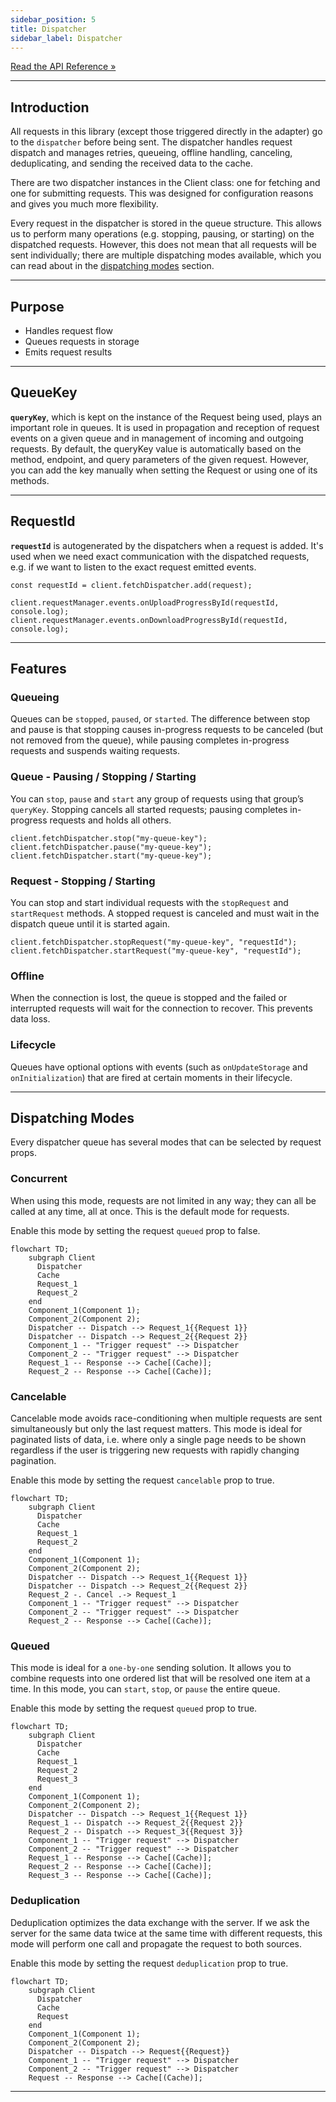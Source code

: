 ```yaml
---
sidebar_position: 5
title: Dispatcher
sidebar_label: Dispatcher
---
```


[Read the API Reference »](/api/core/Classes/Dispatcher.mdx)

---

## Introduction

All requests in this library (except those triggered directly in the adapter) go to the `dispatcher` before being sent.
The dispatcher handles request dispatch and manages retries, queueing, offline handling, canceling, deduplicating, and
sending the received data to the cache.

There are two dispatcher instances in the Client class: one for fetching and one for submitting requests. This was
designed for configuration reasons and gives you much more flexibility.

Every request in the dispatcher is stored in the queue structure. This allows us to perform many operations (e.g.
stopping, pausing, or starting) on the dispatched requests. However, this does not mean that all requests will be sent
individually; there are multiple dispatching modes available, which you can read about in the
[dispatching modes](#dispatching-modes) section.

---

## Purpose

- Handles request flow
- Queues requests in storage
- Emits request results

---

## QueueKey

**`queryKey`**, which is kept on the instance of the Request being used, plays an important role in queues. It is used
in propagation and reception of request events on a given queue and in management of incoming and outgoing requests. By
default, the queryKey value is automatically based on the method, endpoint, and query parameters of the given request.
However, you can add the key manually when setting the Request or using one of its methods.

---

## RequestId

**`requestId`** is autogenerated by the dispatchers when a request is added. It's used when we need exact communication
with the dispatched requests, e.g. if we want to listen to the exact request emitted events.

```tsx
const requestId = client.fetchDispatcher.add(request);

client.requestManager.events.onUploadProgressById(requestId, console.log);
client.requestManager.events.onDownloadProgressById(requestId, console.log);
```

---

## Features

### Queueing

Queues can be `stopped`, `paused`, or `started`. The difference between stop and pause is that stopping causes
in-progress requests to be canceled (but not removed from the queue), while pausing completes in-progress requests and
suspends waiting requests.

### Queue - Pausing / Stopping / Starting

You can `stop`, `pause` and `start` any group of requests using that group’s `queryKey`. Stopping cancels all started
requests; pausing completes in-progress requests and holds all others.

```tsx
client.fetchDispatcher.stop("my-queue-key");
client.fetchDispatcher.pause("my-queue-key");
client.fetchDispatcher.start("my-queue-key");
```

### Request - Stopping / Starting

You can stop and start individual requests with the `stopRequest` and `startRequest` methods. A stopped request is
canceled and must wait in the dispatch queue until it is started again.

```tsx
client.fetchDispatcher.stopRequest("my-queue-key", "requestId");
client.fetchDispatcher.startRequest("my-queue-key", "requestId");
```

### Offline

When the connection is lost, the queue is stopped and the failed or interrupted requests will wait for the connection to
recover. This prevents data loss.

### Lifecycle

Queues have optional options with events (such as `onUpdateStorage` and `onInitialization`) that are fired at certain
moments in their lifecycle.

---

## Dispatching Modes

Every dispatcher queue has several modes that can be selected by request props.

### Concurrent

When using this mode, requests are not limited in any way; they can all be called at any time, all at once. This is the
default mode for requests.

Enable this mode by setting the request `queued` prop to false.

```mermaid
flowchart TD;
    subgraph Client
      Dispatcher
      Cache
      Request_1
      Request_2
    end
    Component_1(Component 1);
    Component_2(Component 2);
    Dispatcher -- Dispatch --> Request_1{{Request 1}}
    Dispatcher -- Dispatch --> Request_2{{Request 2}}
    Component_1 -- "Trigger request" --> Dispatcher
    Component_2 -- "Trigger request" --> Dispatcher
    Request_1 -- Response --> Cache[(Cache)];
    Request_2 -- Response --> Cache[(Cache)];
```

### Cancelable

Cancelable mode avoids race-conditioning when multiple requests are sent simultaneously but only the last request
matters. This mode is ideal for paginated lists of data, i.e. where only a single page needs to be shown regardless if
the user is triggering new requests with rapidly changing pagination.

Enable this mode by setting the request `cancelable` prop to true.

```mermaid
flowchart TD;
    subgraph Client
      Dispatcher
      Cache
      Request_1
      Request_2
    end
    Component_1(Component 1);
    Component_2(Component 2);
    Dispatcher -- Dispatch --> Request_1{{Request 1}}
    Dispatcher -- Dispatch --> Request_2{{Request 2}}
    Request_2 -. Cancel .-> Request_1
    Component_1 -- "Trigger request" --> Dispatcher
    Component_2 -- "Trigger request" --> Dispatcher
    Request_2 -- Response --> Cache[(Cache)];
```

### Queued

This mode is ideal for a `one-by-one` sending solution. It allows you to combine requests into one ordered list that
will be resolved one item at a time. In this mode, you can `start`, `stop`, or `pause` the entire queue.

Enable this mode by setting the request `queued` prop to true.

```mermaid
flowchart TD;
    subgraph Client
      Dispatcher
      Cache
      Request_1
      Request_2
      Request_3
    end
    Component_1(Component 1);
    Component_2(Component 2);
    Dispatcher -- Dispatch --> Request_1{{Request 1}}
    Request_1 -- Dispatch --> Request_2{{Request 2}}
    Request_2 -- Dispatch --> Request_3{{Request 3}}
    Component_1 -- "Trigger request" --> Dispatcher
    Component_2 -- "Trigger request" --> Dispatcher
    Request_1 -- Response --> Cache[(Cache)];
    Request_2 -- Response --> Cache[(Cache)];
    Request_3 -- Response --> Cache[(Cache)];
```

### Deduplication

Deduplication optimizes the data exchange with the server. If we ask the server for the same data twice at the same time
with different requests, this mode will perform one call and propagate the request to both sources.

Enable this mode by setting the request `deduplication` prop to true.

```mermaid
flowchart TD;
    subgraph Client
      Dispatcher
      Cache
      Request
    end
    Component_1(Component 1);
    Component_2(Component 2);
    Dispatcher -- Dispatch --> Request{{Request}}
    Component_1 -- "Trigger request" --> Dispatcher
    Component_2 -- "Trigger request" --> Dispatcher
    Request -- Response --> Cache[(Cache)];
```

---

